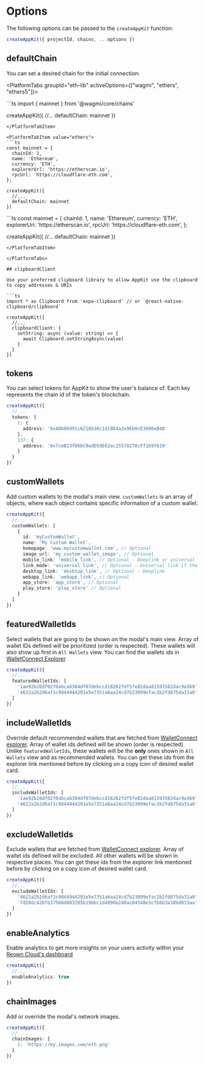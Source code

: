 
# Options

The following options can be passed to the `createAppKit` function:

```ts
createAppKit({ projectId, chains, ...options })
```

## defaultChain

You can set a desired chain for the initial connection:

<PlatformTabs groupId="eth-lib" activeOptions={["wagmi", "ethers", "ethers5"]}>

<PlatformTabItem value="wagmi">
```ts
import { mainnet } from '@wagmi/core/chains'

createAppKit({
  //...
  defaultChain: mainnet
})
```
</PlatformTabItem>

<PlatformTabItem value="ethers">
```ts
const mainnet = {
  chainId: 1,
  name: 'Ethereum',
  currency: 'ETH',
  explorerUrl: 'https://etherscan.io',
  rpcUrl: 'https://cloudflare-eth.com',
};

createAppKit({
  //...
  defaultChain: mainnet
})
```

</PlatformTabItem>

<PlatformTabItem value="ethers5">
```ts
const mainnet = {
  chainId: 1,
  name: 'Ethereum',
  currency: 'ETH',
  explorerUrl: 'https://etherscan.io',
  rpcUrl: 'https://cloudflare-eth.com',
};

createAppKit({
  //...
  defaultChain: mainnet
})
```
</PlatformTabItem>

</PlatformTabs>

## clipboardClient

Use your preferred clipboard library to allow AppKit use the clipboard to copy addresses & URIs

```ts
import * as Clipboard from 'expo-clipboard' // or `@react-native-clipboard/clipboard`

createAppKit({
  //...
  clipboardClient: {
    setString: async (value: string) => {
      await Clipboard.setStringAsync(value)
    }
  }
})
```

## tokens

You can select tokens for AppKit to show the user's balance of. Each key represents the chain id of the token's blockchain.

```ts
createAppKit({
  //...
  tokens: {
    1: {
      address: '0xA0b86991c6218b36c1d19D4a2e9Eb0cE3606eB48'
    },
    137: {
      address: '0x7ceB23fD6bC0adD59E62ac25578270cFf1b9f619'
    }
  }
})
```

## customWallets

Add custom wallets to the modal's main view. `customWallets` is an array of objects, where each object contains specific information of a custom wallet.

```ts
createAppKit({
  //...
  customWallets: [
    {
      id: 'myCustomWallet',
      name: 'My Custom Wallet',
      homepage: 'www.mycustomwallet.com', // Optional
      image_url: 'my_custom_wallet_image', // Optional
      mobile_link: 'mobile_link', // Optional - Deeplink or universal
      link_mode: 'universal_link', // Optional - Universal link if the wallet supports link-mode
      desktop_link: 'desktop_link', // Optional - Deeplink
      webapp_link: 'webapp_link', // Optional
      app_store: 'app_store', // Optional
      play_store: 'play_store' // Optional
    }
  ]
})
```

## featuredWalletIds

Select wallets that are going to be shown on the modal's main view. Array of wallet IDs defined will be prioritized (order is respected).
These wallets will also show up first in `All Wallets` view.
You can find the wallets ids in [WalletConnect Explorer](https://walletconnect.com/explorer?type=wallet)

```ts
createAppKit({
  //...
  featuredWalletIds: [
    '1ae92b26df02f0abca6304df07debccd18262fdf5fe82daa81593582dac9a369', // Rainbow
    '4622a2b2d6af1c9844944291e5e7351a6aa24cd7b23099efac1b2fd875da31a0' // Trust
  ]
})
```

## includeWalletIds

Override default recommended wallets that are fetched from [WalletConnect explorer](https://walletconnect.com/explorer?type=wallet).
Array of wallet ids defined will be shown (order is respected).
Unlike `featuredWalletIds`, these wallets will be the **only** ones shown in `All Wallets` view and as recommended wallets.
You can get these ids from the explorer link mentioned before by clicking on a copy icon of desired wallet card.

```ts
createAppKit({
  //...
  includeWalletIds: [
    '1ae92b26df02f0abca6304df07debccd18262fdf5fe82daa81593582dac9a369', // Rainbow
    '4622a2b2d6af1c9844944291e5e7351a6aa24cd7b23099efac1b2fd875da31a0' // Trust
  ]
})
```

## excludeWalletIds

Exclude wallets that are fetched from [WalletConnect explorer](https://walletconnect.com/explorer?type=wallet).
Array of wallet ids defined will be excluded.
All other wallets will be shown in respective places.
You can get these ids from the explorer link mentioned before by clicking on a copy icon of desired wallet card.

```ts
createAppKit({
  //...
  excludeWalletIds: [
    '4622a2b2d6af1c9844944291e5e7351a6aa24cd7b23099efac1b2fd875da31a0', // Trust
    'fd20dc426fb37566d803205b19bbc1d4096b248ac04548e3cfb6b3a38bd033aa' // Coinbase
  ]
})
```

## enableAnalytics

Enable analytics to get more insights on your users activity within your [Reown Cloud's dashboard](https://cloud.reown.com)

```ts
createAppKit({
  //...
  enableAnalytics: true
})
```

## chainImages

Add or override the modal's network images.

```ts
createAppKit({
  // ...
  chainImages: {
    1: 'https://my.images.com/eth.png'
  }
})
```
